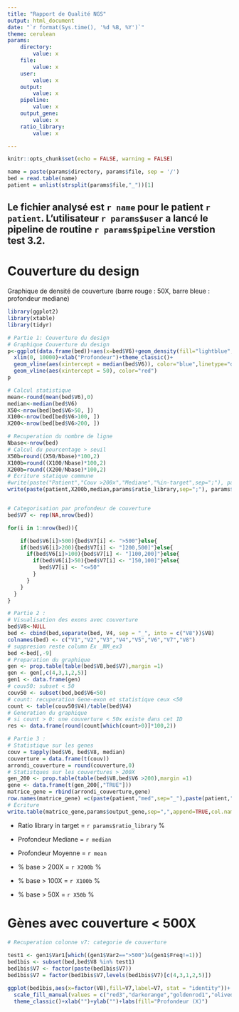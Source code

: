```yaml
---
title: "Rapport de Qualité NGS"
output: html_document
date: "`r format(Sys.time(), '%d %B, %Y')`"
theme: cerulean
params:
    directory:
        value: x
    file:
        value: x
    user:
        value: x
    output:
        value: x
    pipeline:
        value: x
    output_gene:
        value: x
    ratio_library:
        value: x

---
```



```r
knitr::opts_chunk$set(echo = FALSE, warning = FALSE)
```


```r
name = paste(params$directory, params$file, sep = '/')
bed = read.table(name) 
patient = unlist(strsplit(params$file,"_"))[1]
```
## Le fichier analysé est `r name` pour le patient `r patient`. L'utilisateur `r params$user` a lancé le pipeline de routine `r params$pipeline` verstion test 3.2.


# Couverture du design

Graphique de densité de couverture (barre rouge : 50X, barre bleue : profondeur mediane)
```r

library(ggplot2)
library(xtable)
library(tidyr)

# Partie 1: Couverture du design
# Graphique Couverture du design
p<-ggplot(data.frame(bed))+aes(x=bed$V6)+geom_density(fill="lightblue",color="darkblue", alpha=0.4)+
  xlim(0, 10000)+xlab("Profondeur")+theme_classic()+
  geom_vline(aes(xintercept = median(bed$V6)), color="blue",linetype="dashed")+
  geom_vline(aes(xintercept = 50), color="red")
p

# Calcul statistique
mean<-round(mean(bed$V6),0)
median<-median(bed$V6)
X50<-nrow(bed[bed$V6>50, ])
X100<-nrow(bed[bed$V6>100, ])
X200<-nrow(bed[bed$V6>200, ])

# Recuperation du nombre de ligne
Nbase<-nrow(bed)
# Calcul du pourcentage > seuil
X50b=round((X50/Nbase)*100,2)
X100b=round((X100/Nbase)*100,2)
X200b=round((X200/Nbase)*100,2)
# Ecriture statique commune
#write(paste("Patient","Couv >200x","Mediane","%in-target",sep=";"), params$output,append=TRUE)
write(paste(patient,X200b,median,params$ratio_library,sep=";"), params$output,append=TRUE)


# Categorisation par profondeur de couverture
bed$V7 <- rep(NA,nrow(bed))

for(i in 1:nrow(bed)){

	if(bed$V6[i]>500){bed$V7[i] <- ">500"}else{
    if(bed$V6[i]>200){bed$V7[i] <- "]200,500]"}else{
      if(bed$V6[i]>100){bed$V7[i] <- "]100,200]"}else{
        if(bed$V6[i]>50){bed$V7[i] <- "]50,100]"}else{
          bed$V7[i] <- "<=50"
        }
      }
    }
  }
}

# Partie 2 : 
# Visualisation des exons avec couverture
bed$V8<-NULL
bed <- cbind(bed,separate(bed, V4, sep = "_", into = c("V8"))$V8)
colnames(bed) <- c("V1","V2","V3","V4","V5","V6","V7","V8")
# suppresion reste column Ex _NM_ex3
bed <-bed[,-9]
# Preparation du graphique
gen <- prop.table(table(bed$V8,bed$V7),margin =1)
gen <- gen[,c(4,3,1,2,5)]
gen1 <- data.frame(gen)
# couv50: subset < 50 
couv50 <- subset(bed,bed$V6<50)
# count: recuperation Gene-exon et statistique ceux <50
count <- table(couv50$V4)/table(bed$V4) 
# Generation du graphique
# si count > 0: une couverture < 50x existe dans cet ID 
res <- data.frame(round(count[which(count>0)]*100,2))

# Partie 3 :
# Statistique sur les genes
couv = tapply(bed$V6, bed$V8, median)
couverture = data.frame(t(couv))
arrondi_couverture = round(couverture,0)
# Statistques sur les couvertures > 200X 
gen_200 <- prop.table(table(bed$V8,bed$V6 >200),margin =1)
gene <- data.frame(t(gen_200[,"TRUE"]))
matrice_gene = rbind(arrondi_couverture,gene)
row.names(matrice_gene) =c(paste(patient,"med",sep="_"),paste(patient,">200",sep="_"))
# Ecriture 
write.table(matrice_gene,params$output_gene,sep=",",append=TRUE,col.names=FALSE)

```



* Ratio library in target = `r params$ratio_library` %

* Profondeur Mediane = `r median`

* Profondeur Moyenne = `r mean`

* % base > 200X = `r X200b` %

* % base > 100X = `r X100b` %

* % base > 50X = `r X50b` %



#  Gènes avec couverture < 500X
```r
# Recuperation colonne v7: categorie de couverture
 
test1 <- gen1$Var1[which((gen1$Var2==">500")&(gen1$Freq!=1))]
bed1bis <- subset(bed,bed$V8 %in% test1)
bed1bis$V7 <- factor(paste(bed1bis$V7))
bed1bis$V7 = factor(bed1bis$V7,levels(bed1bis$V7)[c(4,3,1,2,5)])

ggplot(bed1bis,aes(x=factor(V8),fill=V7,label=V7, stat = "identity"))+ geom_bar(position="fill",width=.5) +
  scale_fill_manual(values = c("red3","darkorange","goldenrod1","olivedrab1","limegreen"))+coord_flip()+
  theme_classic()+xlab("")+ylab("")+labs(fill="Profondeur (X)")

```




